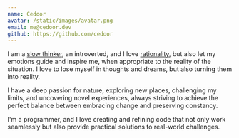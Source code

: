 ```yaml
---
name: Cedoor
avatar: /static/images/avatar.png
email: me@cedoor.dev
github: https://github.com/cedoor
---
```


I am a [slow thinker](https://sive.rs/slow), an introverted, and I love [rationality](https://www.lesswrong.com/tag/rationality), but also let my emotions guide and inspire me, when appropriate to the reality of the situation. I love to lose myself in thoughts and dreams, but also turning them into reality.

I have a deep passion for nature, exploring new places, challenging my limits, and uncovering novel experiences, always striving to achieve the perfect balance between embracing change and preserving constancy.

I'm a programmer, and I love creating and refining code that not only work seamlessly but also provide practical solutions to real-world challenges.
